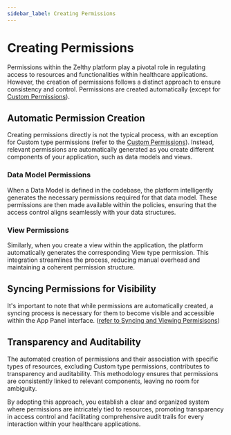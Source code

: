 ```yaml
---
sidebar_label: Creating Permissions
---
```


# Creating Permissions

Permissions within the Zelthy platform play a pivotal role in regulating access to resources and functionalities within healthcare applications. However, the creation of permissions follows a distinct approach to ensure consistency and control. Permissions are created automatically (except for [Custom Permissions](./custom-permissions)).

## Automatic Permission Creation

Creating permissions directly is not the typical process, with an exception for Custom type permissions (refer to the [Custom Permissions](./custom-permissions)). Instead, relevant permissions are automatically generated as you create different components of your application, such as data models and views.

### Data Model Permissions

When a Data Model is defined in the codebase, the platform intelligently generates the necessary permissions required for that data model. These permissions are then made available within the policies, ensuring that the access control aligns seamlessly with your data structures.

### View Permissions

Similarly, when you create a view within the application, the platform automatically generates the corresponding View type permission. This integration streamlines the process, reducing manual overhead and maintaining a coherent permission structure.

## Syncing Permissions for Visibility
It's important to note that while permissions are automatically created, a syncing process is necessary for them to become visible and accessible within the App Panel interface. ([refer to Syncing and Viewing Permisisons](./syncing-and-viewing-permissions))

## Transparency and Auditability

The automated creation of permissions and their association with specific types of resources, excluding Custom type permissions, contributes to transparency and auditability. This methodology ensures that permissions are consistently linked to relevant components, leaving no room for ambiguity.

By adopting this approach, you establish a clear and organized system where permissions are intricately tied to resources, promoting transparency in access control and facilitating comprehensive audit trails for every interaction within your healthcare applications.
